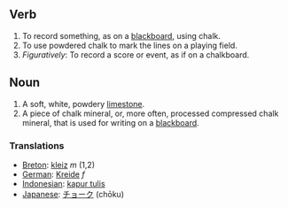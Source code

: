 ==Verb==
#To record something, as on a [[blackboard]], using chalk.
#To use powdered chalk to mark the lines on a playing field.
#''Figuratively'': To record a score or event, as if on a chalkboard.
== Noun ==
#A soft, white, powdery [[limestone]].
#A piece of chalk mineral, or, more often, processed compressed chalk mineral, that is used for writing on a [[blackboard]].
=== Translations ===
*[[Breton]]: [[kleiz]] ''m'' (1,2)
*[[German]]: [[Kreide]] ''f''
*[[Indonesian]]: [[kapur tulis]]
*[[Japanese]]: [[チョーク]] (chōku)